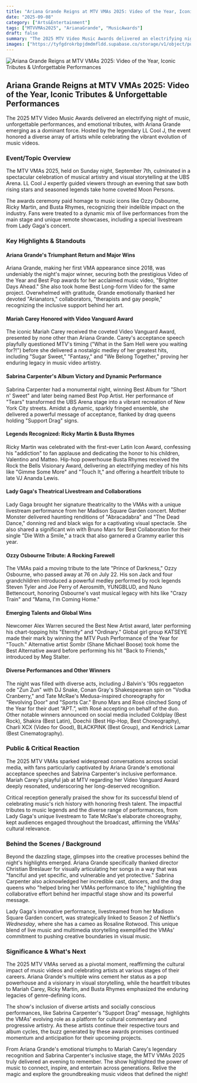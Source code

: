 ```yaml
---
title: "Ariana Grande Reigns at MTV VMAs 2025: Video of the Year, Iconic Tributes & Unforgettable Performances"
date: "2025-09-08"
category: ["Arts&Entertainment"]
tags: ["MTVVMAs2025", "ArianaGrande", "MusicAwards"]
draft: false
summary: "The 2025 MTV Video Music Awards delivered an electrifying night of music, unforgettable performances, and emotional tributes, with Ariana Grande emerging as a dominant force. Hosted by the legendary LL Cool J, the event honored a diverse array of artists while celebrating the vibrant evolution of music videos."
images: ["https://tyfgdrokrbpjdmdmfldd.supabase.co/storage/v1/object/public/image/2025-09-08-02-04-52-050-04-00.jpg"]
---
```



![Ariana Grande Reigns at MTV VMAs 2025: Video of the Year, Iconic Tributes & Unforgettable Performances](https://tyfgdrokrbpjdmdmfldd.supabase.co/storage/v1/object/public/image/2025-09-08-02-04-52-050-04-00.jpg)

## Ariana Grande Reigns at MTV VMAs 2025: Video of the Year, Iconic Tributes & Unforgettable Performances

The 2025 MTV Video Music Awards delivered an electrifying night of music, unforgettable performances, and emotional tributes, with Ariana Grande emerging as a dominant force. Hosted by the legendary LL Cool J, the event honored a diverse array of artists while celebrating the vibrant evolution of music videos.

### Event/Topic Overview

The MTV VMAs 2025, held on Sunday night, September 7th, culminated in a spectacular celebration of musical artistry and visual storytelling at the UBS Arena. LL Cool J expertly guided viewers through an evening that saw both rising stars and seasoned legends take home coveted Moon Persons.

The awards ceremony paid homage to music icons like Ozzy Osbourne, Ricky Martin, and Busta Rhymes, recognizing their indelible impact on the industry. Fans were treated to a dynamic mix of live performances from the main stage and unique remote showcases, including a special livestream from Lady Gaga's concert.

### Key Highlights & Standouts

#### Ariana Grande's Triumphant Return and Major Wins

Ariana Grande, making her first VMA appearance since 2018, was undeniably the night's major winner, securing both the prestigious Video of the Year and Best Pop awards for her acclaimed music video, "Brighter Days Ahead." She also took home Best Long-form Video for the same project. Overwhelmed with gratitude, Grande emotionally thanked her devoted "Arianators," collaborators, "therapists and gay people," recognizing the inclusive support behind her art.

#### Mariah Carey Honored with Video Vanguard Award

The iconic Mariah Carey received the coveted Video Vanguard Award, presented by none other than Ariana Grande. Carey's acceptance speech playfully questioned MTV's timing ("What in the Sam Hell were you waiting for?!") before she delivered a nostalgic medley of her greatest hits, including "Sugar Sweet," "Fantasy," and "We Belong Together," proving her enduring legacy in music video artistry.

#### Sabrina Carpenter's Album Victory and Dynamic Performance

Sabrina Carpenter had a monumental night, winning Best Album for "Short n' Sweet" and later being named Best Pop Artist. Her performance of "Tears" transformed the UBS Arena stage into a vibrant recreation of New York City streets. Amidst a dynamic, sparkly fringed ensemble, she delivered a powerful message of acceptance, flanked by drag queens holding "Support Drag" signs.

#### Legends Recognized: Ricky Martin & Busta Rhymes

Ricky Martin was celebrated with the first-ever Latin Icon Award, confessing his "addiction" to fan applause and dedicating the honor to his children, Valentino and Matteo. Hip-hop powerhouse Busta Rhymes received the Rock the Bells Visionary Award, delivering an electrifying medley of his hits like "Gimme Some More" and "Touch It," and offering a heartfelt tribute to late VJ Ananda Lewis.

#### Lady Gaga's Theatrical Livestream and Collaborations

Lady Gaga brought her signature theatricality to the VMAs with a unique livestream performance from her Madison Square Garden concert. Mother Monster delivered haunting renditions of "Abracadabra" and "The Dead Dance," donning red and black wigs for a captivating visual spectacle. She also shared a significant win with Bruno Mars for Best Collaboration for their single "Die With a Smile," a track that also garnered a Grammy earlier this year.

#### Ozzy Osbourne Tribute: A Rocking Farewell

The VMAs paid a moving tribute to the late "Prince of Darkness," Ozzy Osbourne, who passed away at 76 on July 22. His son Jack and four grandchildren introduced a powerful medley performed by rock legends Steven Tyler and Joe Perry of Aerosmith, YUNGBLUD, and Nuno Bettencourt, honoring Osbourne's vast musical legacy with hits like "Crazy Train" and "Mama, I'm Coming Home."

#### Emerging Talents and Global Wins

Newcomer Alex Warren secured the Best New Artist award, later performing his chart-topping hits "Eternity" and "Ordinary." Global girl group KATSEYE made their mark by winning the MTV Push Performance of the Year for "Touch." Alternative artist Sombr (Shane Michael Boose) took home the Best Alternative award before performing his hit "Back to Friends," introduced by Meg Stalter.

#### Diverse Performances and Other Winners

The night was filled with diverse acts, including J Balvin's '90s reggaeton ode "Zun Zun" with DJ Snake, Conan Gray's Shakespearean spin on "Vodka Cranberry," and Tate McRae's Medusa-inspired choreography for "Revolving Door" and "Sports Car." Bruno Mars and Rosé clinched Song of the Year for their duet “APT.”, with Rosé accepting on behalf of the duo. Other notable winners announced on social media included Coldplay (Best Rock), Shakira (Best Latin), Doechii (Best Hip-Hop, Best Choreography), Charli XCX (Video for Good), BLACKPINK (Best Group), and Kendrick Lamar (Best Cinematography).

### Public & Critical Reaction

The 2025 MTV VMAs sparked widespread conversations across social media, with fans particularly captivated by Ariana Grande's emotional acceptance speeches and Sabrina Carpenter's inclusive performance. Mariah Carey's playful jab at MTV regarding her Video Vanguard Award deeply resonated, underscoring her long-deserved recognition.

Critical reception generally praised the show for its successful blend of celebrating music's rich history with honoring fresh talent. The impactful tributes to music legends and the diverse range of performances, from Lady Gaga's unique livestream to Tate McRae's elaborate choreography, kept audiences engaged throughout the broadcast, affirming the VMAs' cultural relevance.

### Behind the Scenes / Background

Beyond the dazzling stage, glimpses into the creative processes behind the night's highlights emerged. Ariana Grande specifically thanked director Christian Breslauer for visually articulating her songs in a way that was "fanciful and yet specific, and vulnerable and yet protective." Sabrina Carpenter also acknowledged her incredible cast, dancers, and the drag queens who "helped bring her VMAs performance to life," highlighting the collaborative effort behind her impactful stage show and its powerful message.

Lady Gaga's innovative performance, livestreamed from her Madison Square Garden concert, was strategically linked to Season 2 of Netflix's *Wednesday*, where she has a cameo as Rosaline Rotwood. This unique blend of live music and multimedia storytelling exemplified the VMAs' commitment to pushing creative boundaries in visual music.

### Significance & What's Next

The 2025 MTV VMAs served as a pivotal moment, reaffirming the cultural impact of music videos and celebrating artists at various stages of their careers. Ariana Grande's multiple wins cement her status as a pop powerhouse and a visionary in visual storytelling, while the heartfelt tributes to Mariah Carey, Ricky Martin, and Busta Rhymes emphasized the enduring legacies of genre-defining icons.

The show's inclusion of diverse artists and socially conscious performances, like Sabrina Carpenter's "Support Drag" message, highlights the VMAs' evolving role as a platform for cultural commentary and progressive artistry. As these artists continue their respective tours and album cycles, the buzz generated by these awards promises continued momentum and anticipation for their upcoming projects.

From Ariana Grande's emotional triumphs to Mariah Carey's legendary recognition and Sabrina Carpenter's inclusive stage, the MTV VMAs 2025 truly delivered an evening to remember. The show highlighted the power of music to connect, inspire, and entertain across generations. Relive the magic and explore the groundbreaking music videos that defined the night!


